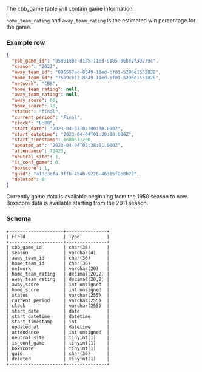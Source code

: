 The cbb_game table will contain game information.

`home_team_rating` and `away_team_rating` is the estimated win percentage for the game.

### Example row
```json
{
  "cbb_game_id": "b58918bc-d155-11ed-9185-b6be2f39279c",
  "season": "2023",
  "away_team_id": "885557ec-8549-11ed-bf01-5296e1552828",
  "home_team_id": "75a9cb12-8549-11ed-bf01-5296e1552828",
  "network": "CBS",
  "home_team_rating": null,
  "away_team_rating": null,
  "away_score": 66,
  "home_score": 78,
  "status": "final",
  "current_period": "Final",
  "clock": "0:00",
  "start_date": "2023-04-03T04:00:00.000Z",
  "start_datetime": "2023-04-04T01:20:00.000Z",
  "start_timestamp": 1680571200,
  "updated_at": "2023-04-04T03:38:01.000Z",
  "attendance": 72423,
  "neutral_site": 1,
  "is_conf_game": 0,
  "boxscore": 1,
  "guid": "a18c3efa-9ffb-454b-9226-46315f9e8b22",
  "deleted": 0
}
```

Currently game data is available beginning from the 1950 season to now. Boxscore data is available starting from the 2011 season.

### Schema
```console
+--------------------+---------------+
| Field              | Type          |
+--------------------+---------------+
| cbb_game_id        | char(36)      |
| season             | varchar(4)    |
| away_team_id       | char(36)      |
| home_team_id       | char(36)      |
| network            | varchar(20)   |
| home_team_rating   | decimal(20,2) |
| away_team_rating   | decimal(20,2) |
| away_score         | int unsigned  |
| home_score         | int unsigned  |
| status             | varchar(255)  |
| current_period     | varchar(255)  |
| clock              | varchar(255)  |
| start_date         | date          |
| start_datetime     | datetime      |
| start_timestamp    | int           |
| updated_at         | datetime      |
| attendance         | int unsigned  |
| neutral_site       | tinyint(1)    |
| is_conf_game       | tinyint(1)    |
| boxscore           | tinyint(1)    |
| guid               | char(36)      |
| deleted            | tinyint(1)    |
+--------------------+---------------+
```